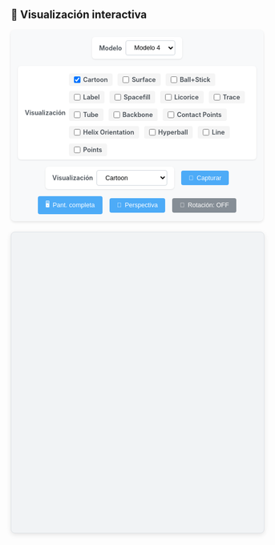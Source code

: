 ## 🧬 Visualización interactiva

```{=html}
<style>
  .viewer-controls {
    margin-bottom: 1.5em;
    padding: 1em;
    background: #f8f9fa;
    border-radius: 8px;
    box-shadow: 0 2px 5px rgba(0,0,0,0.1);
    display: flex;
    flex-wrap: wrap;
    gap: 1em;
    align-items: center;
    justify-content: center;
  }
  
  .control-group {
    display: flex;
    align-items: center;
    gap: 0.5em;
    background: white;
    padding: 0.5em 1em;
    border-radius: 6px;
    box-shadow: 0 1px 3px rgba(0,0,0,0.1);
  }
  
  label {
    font-weight: 600;
    color: #495057;
    font-size: 0.9em;
  }
  
  select {
    padding: 0.5em 1em;
    border: 1px solid #ced4da;
    border-radius: 4px;
    background-color: white;
    font-size: 0.9em;
    transition: all 0.2s;
  }
  
  select:hover {
    border-color: #adb5bd;
  }
  
  select:focus {
    outline: none;
    border-color: #4dabf7;
    box-shadow: 0 0 0 2px rgba(77, 171, 247, 0.2);
  }
  
  button {
    padding: 0.6em 1.2em;
    border: none;
    border-radius: 4px;
    background-color: #4dabf7;
    color: white;
    font-weight: 500;
    font-size: 0.9em;
    cursor: pointer;
    transition: all 0.2s;
    display: flex;
    align-items: center;
    gap: 0.5em;
  }
  
  button:hover {
    background-color: #339af0;
    transform: translateY(-1px);
  }
  
  button:active {
    transform: translateY(0);
  }
  
  #autoSpinBtn {
    background-color: #868e96;
  }
  
  #autoSpinBtn.active {
    background-color: #40c057;
  }
  
  #viewport {
    width: 100%;
    height: 600px;
    border-radius: 8px;
    border: 1px solid #dee2e6;
    box-shadow: 0 3px 10px rgba(0,0,0,0.1);
    background: #f1f3f5;
  }
  
  @media (max-width: 768px) {
    .viewer-controls {
      flex-direction: column;
      align-items: stretch;
    }
    
    .control-group {
      flex-direction: column;
      align-items: flex-start;
    }
  }

/* Sequence */

.sequence-container {
  font-family: monospace;
  white-space: nowrap;
  padding: 10px;
  background: #f5f5f5;
  border-radius: 4px;
  margin-top: 15px;
}

.residue {
  display: inline-block;
  padding: 2px 5px;
  margin: 1px;
  border-radius: 3px;
  cursor: pointer;
  transition: all 0.2s;
}

.residue:hover {
  background-color: #4dabf7;
  color: white;
  transform: translateY(-2px);
}

.residue.highlight {
  background-color: #339af0;
  color: white;
  font-weight: bold;
}

.sequence-label {
  font-weight: bold;
  margin-bottom: 5px;
  color: #495057;
}

/* final sequence */
/* Check point */
.representation-options {
  display: flex;
  flex-wrap: wrap;
  gap: 10px;
  margin-top: 8px;
}

.checkbox-option {
  display: flex;
  align-items: center;
  gap: 5px;
  padding: 5px 10px;
  background-color: #f5f5f5;
  border-radius: 4px;
  cursor: pointer;
}

.checkbox-option:hover {
  background-color: #e0e0e0;
}

.checkbox-option input {
  margin: 0;
  cursor: pointer;
}
/* Check point */

</style>

<div class="viewer-controls">
  <div class="control-group">
    <label for="model-select">Modelo</label>
    <select id="model-select" class="styled-select">
      <option value="structure_file/fold_2025_05_13_12_36_178_44_dominio_c_terminal_model_0.cif">Modelo 0</option>
      <option value="structure_file/fold_2025_05_13_12_36_178_44_dominio_c_terminal_model_1.cif">Modelo 1</option>
      <option value="structure_file/fold_2025_05_13_12_36_178_44_dominio_c_terminal_model_2.cif">Modelo 2</option>
      <option value="structure_file/fold_2025_05_13_12_36_178_44_dominio_c_terminal_model_3.cif">Modelo 3</option>
      <option value="structure_file/fold_2025_05_13_12_36_178_44_dominio_c_terminal_model_4.cif" selected>Modelo 4</option>
    </select>
  </div>

  <!-- <div class="control-group">
    <label for="color-select">Color</label>
    <select id="color-select" class="styled-select">
      <option value="chainid" selected>Cadenas</option>
      <option value="element">Elemento</option>
      <option value="resname">Residuo</option>
      <option value="residueindex">Índice</option>
      <option value="uniform">Uniforme</option>
      <option value="ss">Estructura Secundaria (Helix/Sheet/Loop)</option>
      <option value="hydrophobicity">Hidrofobicidad</option>
      <option value="bfactor">B-factor (Flexibilidad)</option>
      <option value="spectrum">Random </option>
      <option value="spectrum">Espectro (Rainbow)</option>
      <option value="sstruc">Tipo de Hélice (α/β/π)</option>
      <option value="modelindex">Por Modelo (NMR/Multi-model)</option>
      <option value="partialcharge">Carga Parcial</option>
    </select>
  </div> -->

  <!-- Check point -->
  <div class="control-group">
  <label>Visualización</label>
  <div class="representation-options">
    <label class="checkbox-option">
      <input type="checkbox" name="rep-option" value="cartoon" checked> Cartoon
    </label>
    <label class="checkbox-option">
      <input type="checkbox" name="rep-option" value="surface"> Surface
    </label>
    <label class="checkbox-option">
      <input type="checkbox" name="rep-option" value="ball+stick"> Ball+Stick
    </label>
    <label class="checkbox-option">
      <input type="checkbox" name="rep-option" value="label"> Label
    </label>
    <label class="checkbox-option">
      <input type="checkbox" name="rep-option" value="spacefill"> Spacefill
    </label>
    <label class="checkbox-option">
      <input type="checkbox" name="rep-option" value="licorice"> Licorice
    </label>
    <label class="checkbox-option">
      <input type="checkbox" name="rep-option" value="trace"> Trace
    </label>
    <label class="checkbox-option">
      <input type="checkbox" name="rep-option" value="tube"> Tube
    </label>
    <label class="checkbox-option">
      <input type="checkbox" name="rep-option" value="backbone"> Backbone
    </label>
    <label class="checkbox-option">
      <input type="checkbox" name="rep-option" value="contact"> Contact Points
    </label>
    <label class="checkbox-option">
      <input type="checkbox" name="rep-option" value="helixorient"> Helix Orientation
    </label>
    <label class="checkbox-option">
      <input type="checkbox" name="rep-option" value="hyperball"> Hyperball
    </label>
    <label class="checkbox-option">
      <input type="checkbox" name="rep-option" value="line"> Line
    </label>
    <label class="checkbox-option">
      <input type="checkbox" name="rep-option" value="point"> Points
    </label>
  </div>
</div>
<!-- Check point -->

  <div class="control-group">
    <label for="rep-select">Visualización</label>
    <select id="rep-select" class="styled-select">
      <option value="cartoon" selected>Cartoon</option>
      <option value="surface">Surface</option>
      <option value="ball+stick">Ball+Stick</option>
      <option value="label">Label</option>
      <option value="spacefill">Spacefill</option>
      <option value="licorice">Licorice</option>
      <option value="trace">Trace</option>
      <option value="tube">Tube</option>
      <option value="backbone">Backbone</option>
      <option value="contact">Contact Points</option>
      <option value="helixorient">Helix Orientation</option>
      <option value="hyperball">Hyperball</option>
      <option value="line">Line</option>
      <option value="point">Points</option>
    </select>
  </div>

  <button onclick="descargarImagen()">
    <span class="icon">📸</span> Capturar
  </button>
  
  <button onclick="pantallaCompleta()">
    <span class="icon">🖥️</span> Pant. completa
  </button>
  
  <button onclick="cambiarPerspectiva()">
    <span class="icon">🎥</span> Perspectiva
  </button>
  
  <button id="autoSpinBtn" onclick="toggleAutoSpin()">
    <span class="icon">🔄</span> Rotación: OFF
  </button>
</div>

<div id="viewport"></div>
<!-- Sequence -->
<div id="sequence-viewer" style="margin-top: 20px; overflow-x: auto;"></div>

<!-- <style>
  .viewer-controls {
    margin-bottom: 1em;
    text-align: center;
  }
  .viewer-controls > * {
    margin: 0 1em 1em 1em;
  }
  /* Opcional: para que el contenedor de viewport tenga borde sutil */
  #viewport {
    border: 1px solid #ccc;
  }
</style>

<div class="viewer-controls">
  <label for="model-select">Modelo:</label>
  <select id="model-select">
    <option value="structure_file/fold_2025_05_13_12_36_178_44_dominio_c_terminal_model_0.cif">Modelo 0</option>
    <option value="structure_file/fold_2025_05_13_12_36_178_44_dominio_c_terminal_model_1.cif">Modelo 1</option>
    <option value="structure_file/fold_2025_05_13_12_36_178_44_dominio_c_terminal_model_2.cif">Modelo 2</option>
    <option value="structure_file/fold_2025_05_13_12_36_178_44_dominio_c_terminal_model_3.cif">Modelo 3</option>
    <option value="structure_file/fold_2025_05_13_12_36_178_44_dominio_c_terminal_model_4.cif" selected>Modelo 4</option>
  </select>

  <label for="color-select"> 🎨 Color:</label>
  <select id="color-select">
    <option value="chainid" selected>Cadenas</option>
    <option value="element">Elemento</option>
    <option value="resname">Nombre de residuo</option>
    <option value="residueindex">Índice de residuo</option>
    <option value="uniform">Uniforme</option>
  </select>

  <label for="rep-select"> 🧱 Representación:</label>
  <select id="rep-select">
    <option value="cartoon" selected>Cartoon</option>
    <option value="surface">Surface</option>
    <option value="ball+stick">Ball + Stick</option>
    <option value="spacefill">Spacefill</option>
    <option value="licorice">Licorice</option>
  </select>

  <button onclick="descargarImagen()">📸 Imagen</button>
  <button onclick="pantallaCompleta()">🖥️ Pantalla completa</button>
  <button onclick="cambiarPerspectiva()">🎥 Perspectiva</button>
  <button id="autoSpinBtn" onclick="toggleAutoSpin()">🔄 Auto-rotación: OFF</button>
</div>

<div id="viewport" style="width: 100%; height: 500px; border: 1px solid #ccc;"></div> -->

<script src="https://unpkg.com/ngl@2.0.0-dev.38/dist/ngl.js"></script>
<script>
  let stage = new NGL.Stage("viewport", { backgroundColor: "white" });
  let currentComponent;
  let currentPerspective = "perspective";
  let autoSpin = false;  // Estado inicial: auto rotación apagada

  // function cargarModelo(file) {
  //   stage.removeAllComponents();
  //   stage.loadFile(file).then(function (component) {
  //     currentComponent = component;
  //     actualizarRepresentacion();
  //     stage.autoView();
  //     // Al cargar un modelo, respetamos el estado actual de autoSpin
  //     stage.setSpin(autoSpin);
  //     actualizarBotonAutoSpin();
  //   });
  // }

  function cargarModelo(file) {
  stage.removeAllComponents();
  stage.loadFile(file).then(function(component) {
    currentComponent = component;
    actualizarRepresentacion();
    stage.autoView();
    stage.setSpin(autoSpin);
    actualizarBotonAutoSpin();
    
    // Obtener y mostrar la secuencia
    mostrarSecuencia(component);
  });
}

function mostrarSecuencia(component) {
  const sequenceContainer = document.getElementById('sequence-viewer');
  sequenceContainer.innerHTML = '';
  
  // Obtener la estructura
  const structure = component.structure;
  
  // Crear contenedor principal
  const container = document.createElement('div');
  container.className = 'sequence-container';
  
  // Obtener las cadenas (chains)
  const chains = structure.getChainnames();
  
  chains.forEach(chainId => {
    // Crear sección para cada cadena
    const chainDiv = document.createElement('div');
    chainDiv.className = 'sequence-chain';
    
    // Añadir etiqueta de la cadena
    const label = document.createElement('div');
    label.className = 'sequence-label';
    label.textContent = `Cadena ${chainId}`;
    chainDiv.appendChild(label);
    
    // Obtener residuos para esta cadena
    const residues = [];
    structure.eachResidue(function(residue) {
      if (residue.chainname === chainId) {
        residues.push(residue);
      }
    });
    
    // Mostrar secuencia
    const seqDiv = document.createElement('div');
    residues.forEach(residue => {
      const resElem = document.createElement('span');
      resElem.className = 'residue';
      resElem.textContent = residue.resname;
      resElem.title = `Residuo ${residue.resno}: ${residue.resname}`;
      
      // Resaltar al hacer hover
      resElem.addEventListener('mouseover', function() {
        // Resaltar residuo en la visualización 3D
        currentComponent.addRepresentation('ball+stick', {
          sele: `:${residue.resno} and .${chainId}`,
          color: 'red'
        });
        
        // Resaltar en la secuencia
        resElem.classList.add('highlight');
      });
      
      resElem.addEventListener('mouseout', function() {
        // Quitar resaltado
        currentComponent.removeRepresentation(currentComponent.reprList.length - 1);
        resElem.classList.remove('highlight');
      });
      
      seqDiv.appendChild(resElem);
    });
    
    chainDiv.appendChild(seqDiv);
    container.appendChild(chainDiv);
  });
  
  sequenceContainer.appendChild(container);
}

  function actualizarRepresentacion() {
    if (!currentComponent) return;
    currentComponent.removeAllRepresentations();
    const rep = document.getElementById("rep-select").value;
    const color = document.getElementById("color-select").value;
    currentComponent.addRepresentation(rep, { colorScheme: color });
    currentComponent.autoView();
  }

  function toggleAutoSpin() {
    autoSpin = !autoSpin;
    stage.setSpin(autoSpin);
    actualizarBotonAutoSpin();
  }

  function actualizarBotonAutoSpin() {
    const btn = document.getElementById("autoSpinBtn");
    btn.textContent = autoSpin ? "🔄 Auto-rotación: ON" : "🔄 Auto-rotación: OFF";
  }

  document.getElementById("model-select").addEventListener("change", function () {
    cargarModelo(this.value);
  });

  document.getElementById("color-select").addEventListener("change", actualizarRepresentacion);
  document.getElementById("rep-select").addEventListener("change", actualizarRepresentacion);

  function descargarImagen() {
    stage.makeImage({ factor: 2 }).then(function (blob) {
      NGL.download(blob, "estructura.png");
    });
  }

  function pantallaCompleta() {
    const elem = document.getElementById("viewport");
    if (elem.requestFullscreen) {
      elem.requestFullscreen();
    } else if (elem.webkitRequestFullscreen) {
      elem.webkitRequestFullscreen();
    } else if (elem.msRequestFullscreen) {
      elem.msRequestFullscreen();
    }
  }

  function cambiarPerspectiva() {
    currentPerspective = (currentPerspective === "perspective") ? "orthographic" : "perspective";
    stage.setParameters({ cameraType: currentPerspective });
  }

  // Cargar modelo inicial
  cargarModelo(document.getElementById("model-select").value);
</script>

```
